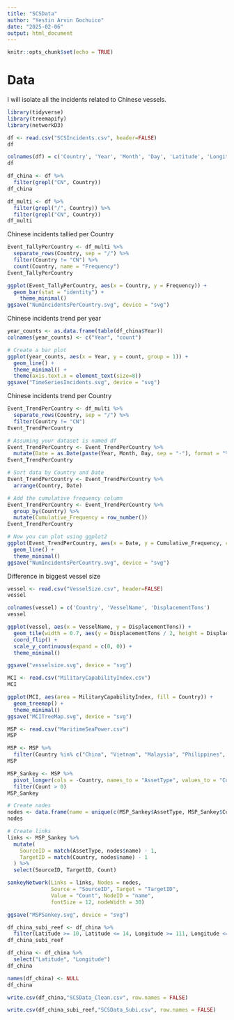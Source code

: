 ```yaml
---
title: "SCSData"
author: "Yestin Arvin Gochuico"
date: "2025-02-06"
output: html_document
---
```


```r
knitr::opts_chunk$set(echo = TRUE)
```
# Data
I will isolate all the incidents related to Chinese vessels.
```r
library(tidyverse)
library(treemapify)
library(networkD3)
```

```r
df <- read.csv("SCSIncidents.csv", header=FALSE)
df
```
```r
colnames(df) = c('Country', 'Year', 'Month', 'Day', 'Latitude', 'Longitude', 'Level', 'Notes')
df
```
```r
df_china <- df %>%
  filter(grepl("CN", Country))
df_china
```
```r
df_multi <- df %>%
  filter(grepl("/", Country)) %>%
  filter(grepl("CN", Country))
df_multi
```
Chinese incidents tallied per Country
```r
Event_TallyPerCountry <- df_multi %>%
  separate_rows(Country, sep = "/") %>%
  filter(Country != "CN") %>%
  count(Country, name = "Frequency")
Event_TallyPerCountry
```
```r
ggplot(Event_TallyPerCountry, aes(x = Country, y = Frequency)) +
  geom_bar(stat = "identity") +
    theme_minimal()
ggsave("NumIncidentsPerCountry.svg", device = "svg")
```
Chinese incidents trend per year
```r
year_counts <- as.data.frame(table(df_china$Year))
colnames(year_counts) <- c("Year", "count")

# Create a bar plot
ggplot(year_counts, aes(x = Year, y = count, group = 1)) +
  geom_line() +
  theme_minimal() +
  theme(axis.text.x = element_text(size=8))
ggsave("TimeSeriesIncidents.svg", device = "svg")
```
Chinese incidents trend per Country
```r
Event_TrendPerCountry <- df_multi %>%
  separate_rows(Country, sep = "/") %>%
  filter(Country != "CN")
Event_TrendPerCountry
```
```r
# Assuming your dataset is named df
Event_TrendPerCountry <- Event_TrendPerCountry %>%
  mutate(Date = as.Date(paste(Year, Month, Day, sep = "-"), format = "%Y-%m-%d"))
Event_TrendPerCountry
```
```r
# Sort data by Country and Date
Event_TrendPerCountry <- Event_TrendPerCountry %>%
  arrange(Country, Date)

# Add the cumulative frequency column
Event_TrendPerCountry <- Event_TrendPerCountry %>%
  group_by(Country) %>%
  mutate(Cumulative_Frequency = row_number())
Event_TrendPerCountry
```

```r
# Now you can plot using ggplot2
ggplot(Event_TrendPerCountry, aes(x = Date, y = Cumulative_Frequency, color = Country)) +
  geom_line() +
  theme_minimal()
ggsave("NumIncidentsPerCountry.svg", device = "svg")
```

Difference in biggest vessel size
```r
vessel <- read.csv("VesselSize.csv", header=FALSE)
vessel
```
```r
colnames(vessel) = c('Country', 'VesselName', 'DisplacementTons')
vessel
```
```r
ggplot(vessel, aes(x = VesselName, y = DisplacementTons)) +
  geom_tile(width = 0.7, aes(y = DisplacementTons / 2, height = DisplacementTons)) +
  coord_flip() +
  scale_y_continuous(expand = c(0, 0)) +
  theme_minimal()

ggsave("vesselsize.svg", device = "svg")
```
```r
MCI <- read.csv("MilitaryCapabilityIndex.csv")
MCI
```


```r
ggplot(MCI, aes(area = MilitaryCapabilityIndex, fill = Country)) +
  geom_treemap() +
  theme_minimal()
ggsave("MCITreeMap.svg", device = "svg")
```

```r
MSP <- read.csv("MaritimeSeaPower.csv")
MSP
```
```r
MSP <- MSP %>%
  filter(Country %in% c("China", "Vietnam", "Malaysia", "Philippines", "Brunei", "Indonesia"))
MSP
```
```r
MSP_Sankey <- MSP %>%
  pivot_longer(cols = -Country, names_to = "AssetType", values_to = "Count") %>%
  filter(Count > 0)
MSP_Sankey
```
```r
# Create nodes
nodes <- data.frame(name = unique(c(MSP_Sankey$AssetType, MSP_Sankey$Country)))
nodes
```
```r
# Create links
links <- MSP_Sankey %>%
  mutate(
    SourceID = match(AssetType, nodes$name) - 1,
    TargetID = match(Country, nodes$name) - 1
  ) %>%
  select(SourceID, TargetID, Count)
```
```r
sankeyNetwork(Links = links, Nodes = nodes,
              Source = "SourceID", Target = "TargetID",
              Value = "Count", NodeID = "name",
              fontSize = 12, nodeWidth = 30)

ggsave("MSPSankey.svg", device = "svg")
```




```r
df_china_subi_reef <- df_china %>%
  filter(Latitude >= 10, Latitude <= 14, Longitude >= 111, Longitude <= 115)
df_china_subi_reef
```

```r
df_china <- df_china %>%
  select("Latitude", "Longitude")
df_china
```
```r
names(df_china) <- NULL
df_china
```
```r
write.csv(df_china,"SCSData_Clean.csv", row.names = FALSE)
```
```r
write.csv(df_china_subi_reef,"SCSData_Subi.csv", row.names = FALSE)
```
